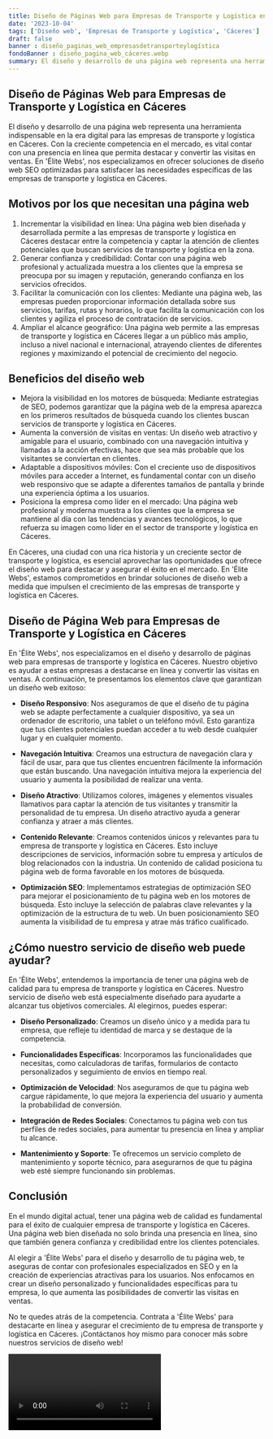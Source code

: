 ```yaml
---
title: Diseño de Páginas Web para Empresas de Transporte y Logística en Cáceres
date: '2023-10-04'
tags: ['Diseño web', 'Empresas de Transporte y Logística', 'Cáceres']
draft: false
banner : diseño_paginas_web_empresasdetransporteylogística
fondoBanner : diseño_pagina_web_cáceres.webp
summary: El diseño y desarrollo de una página web representa una herramienta indispensable en la era digital para las empresas de transporte y logística en Cáceres. Con la creciente competencia en el mercado, es vital contar con una presencia en línea que permita destacar y convertir las visitas en ventas. En 'Élite Webs', nos especializamos en ofrecer soluciones de diseño web SEO optimizadas para satisfacer las necesidades específicas de las empresas de transporte y logística en Cáceres.
---
```


## Diseño de Páginas Web para Empresas de Transporte y Logística en Cáceres

El diseño y desarrollo de una página web representa una herramienta indispensable en la era digital para las empresas de transporte y logística en Cáceres. Con la creciente competencia en el mercado, es vital contar con una presencia en línea que permita destacar y convertir las visitas en ventas. En 'Élite Webs', nos especializamos en ofrecer soluciones de diseño web SEO optimizadas para satisfacer las necesidades específicas de las empresas de transporte y logística en Cáceres.

## Motivos por los que necesitan una página web

1. Incrementar la visibilidad en línea: Una página web bien diseñada y desarrollada permite a las empresas de transporte y logística en Cáceres destacar entre la competencia y captar la atención de clientes potenciales que buscan servicios de transporte y logística en la zona.
2. Generar confianza y credibilidad: Contar con una página web profesional y actualizada muestra a los clientes que la empresa se preocupa por su imagen y reputación, generando confianza en los servicios ofrecidos.
3. Facilitar la comunicación con los clientes: Mediante una página web, las empresas pueden proporcionar información detallada sobre sus servicios, tarifas, rutas y horarios, lo que facilita la comunicación con los clientes y agiliza el proceso de contratación de servicios.
4. Ampliar el alcance geográfico: Una página web permite a las empresas de transporte y logística en Cáceres llegar a un público más amplio, incluso a nivel nacional e internacional, atrayendo clientes de diferentes regiones y maximizando el potencial de crecimiento del negocio.

## Beneficios del diseño web

- Mejora la visibilidad en los motores de búsqueda: Mediante estrategias de SEO, podemos garantizar que la página web de la empresa aparezca en los primeros resultados de búsqueda cuando los clientes buscan servicios de transporte y logística en Cáceres.
- Aumenta la conversión de visitas en ventas: Un diseño web atractivo y amigable para el usuario, combinado con una navegación intuitiva y llamadas a la acción efectivas, hace que sea más probable que los visitantes se conviertan en clientes.
- Adaptable a dispositivos móviles: Con el creciente uso de dispositivos móviles para acceder a Internet, es fundamental contar con un diseño web responsivo que se adapte a diferentes tamaños de pantalla y brinde una experiencia óptima a los usuarios.
- Posiciona la empresa como líder en el mercado: Una página web profesional y moderna muestra a los clientes que la empresa se mantiene al día con las tendencias y avances tecnológicos, lo que refuerza su imagen como líder en el sector de transporte y logística en Cáceres.

En Cáceres, una ciudad con una rica historia y un creciente sector de transporte y logística, es esencial aprovechar las oportunidades que ofrece el diseño web para destacar y asegurar el éxito en el mercado. En 'Élite Webs', estamos comprometidos en brindar soluciones de diseño web a medida que impulsen el crecimiento de las empresas de transporte y logística en Cáceres.

<GifSeo />

<Cta />

## Diseño de Página Web para Empresas de Transporte y Logística en Cáceres

En 'Élite Webs', nos especializamos en el diseño y desarrollo de páginas web para empresas de transporte y logística en Cáceres. Nuestro objetivo es ayudar a estas empresas a destacarse en línea y convertir las visitas en ventas. A continuación, te presentamos los elementos clave que garantizan un diseño web exitoso:

- **Diseño Responsivo**: Nos aseguramos de que el diseño de tu página web se adapte perfectamente a cualquier dispositivo, ya sea un ordenador de escritorio, una tablet o un teléfono móvil. Esto garantiza que tus clientes potenciales puedan acceder a tu web desde cualquier lugar y en cualquier momento.

- **Navegación Intuitiva**: Creamos una estructura de navegación clara y fácil de usar, para que tus clientes encuentren fácilmente la información que están buscando. Una navegación intuitiva mejora la experiencia del usuario y aumenta la posibilidad de realizar una venta.

- **Diseño Atractivo**: Utilizamos colores, imágenes y elementos visuales llamativos para captar la atención de tus visitantes y transmitir la personalidad de tu empresa. Un diseño atractivo ayuda a generar confianza y atraer a más clientes.

- **Contenido Relevante**: Creamos contenidos únicos y relevantes para tu empresa de transporte y logística en Cáceres. Esto incluye descripciones de servicios, información sobre tu empresa y artículos de blog relacionados con la industria. Un contenido de calidad posiciona tu página web de forma favorable en los motores de búsqueda.

- **Optimización SEO**: Implementamos estrategias de optimización SEO para mejorar el posicionamiento de tu página web en los motores de búsqueda. Esto incluye la selección de palabras clave relevantes y la optimización de la estructura de tu web. Un buen posicionamiento SEO aumenta la visibilidad de tu empresa y atrae más tráfico cualificado.

## ¿Cómo nuestro servicio de diseño web puede ayudar?

En 'Élite Webs', entendemos la importancia de tener una página web de calidad para tu empresa de transporte y logística en Cáceres. Nuestro servicio de diseño web está especialmente diseñado para ayudarte a alcanzar tus objetivos comerciales. Al elegirnos, puedes esperar:

- **Diseño Personalizado**: Creamos un diseño único y a medida para tu empresa, que refleje tu identidad de marca y se destaque de la competencia.

- **Funcionalidades Específicas**: Incorporamos las funcionalidades que necesitas, como calculadoras de tarifas, formularios de contacto personalizados y seguimiento de envíos en tiempo real.

- **Optimización de Velocidad**: Nos aseguramos de que tu página web cargue rápidamente, lo que mejora la experiencia del usuario y aumenta la probabilidad de conversión.

- **Integración de Redes Sociales**: Conectamos tu página web con tus perfiles de redes sociales, para aumentar tu presencia en línea y ampliar tu alcance.

- **Mantenimiento y Soporte**: Te ofrecemos un servicio completo de mantenimiento y soporte técnico, para asegurarnos de que tu página web esté siempre funcionando sin problemas.

## Conclusión

En el mundo digital actual, tener una página web de calidad es fundamental para el éxito de cualquier empresa de transporte y logística en Cáceres. Una página web bien diseñada no solo brinda una presencia en línea, sino que también genera confianza y credibilidad entre los clientes potenciales.

Al elegir a 'Élite Webs' para el diseño y desarrollo de tu página web, te aseguras de contar con profesionales especializados en SEO y en la creación de experiencias atractivas para los usuarios. Nos enfocamos en crear un diseño personalizado y funcionalidades específicas para tu empresa, lo que aumenta las posibilidades de convertir las visitas en ventas.

No te quedes atrás de la competencia. Contrata a 'Élite Webs' para destacarte en línea y asegurar el crecimiento de tu empresa de transporte y logística en Cáceres. ¡Contáctanos hoy mismo para conocer más sobre nuestros servicios de diseño web!

<Video />

<CtaBot job='Empresas de Transporte y Logística' city='Cáceres'/>

<Gmaps query='Cáceres+españa+maps' />
